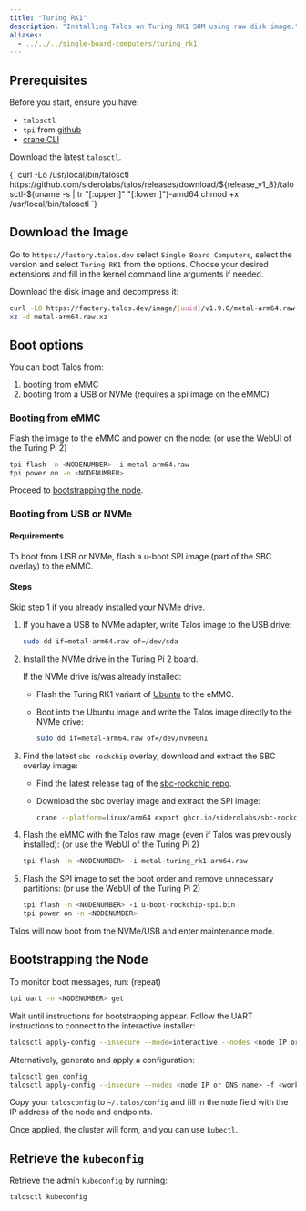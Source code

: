 ```yaml
---
title: "Turing RK1"
description: "Installing Talos on Turing RK1 SOM using raw disk image."
aliases: 
  - ../../../single-board-computers/turing_rk1
---
```



## Prerequisites

Before you start, ensure you have:

- `talosctl`
- `tpi` from [github](https://github.com/turing-machines/tpi/releases)
- [crane CLI](https://github.com/google/go-containerregistry/releases)

Download the latest `talosctl`.

<CodeBlock lang="sh">
  {`
curl -Lo /usr/local/bin/talosctl https://github.com/siderolabs/talos/releases/download/${release_v1_8}/talosctl-$(uname -s | tr "[:upper:]" "[:lower:]")-amd64
chmod +x /usr/local/bin/talosctl
  `}
</CodeBlock>

## Download the Image

Go to `https://factory.talos.dev` select `Single Board Computers`, select the version and select `Turing RK1` from the options.
Choose your desired extensions and fill in the kernel command line arguments if needed.

Download the disk image and decompress it:

```bash
curl -LO https://factory.talos.dev/image/[uuid]/v1.9.0/metal-arm64.raw.xz
xz -d metal-arm64.raw.xz
```

## Boot options

You can boot Talos from:

1. booting from eMMC
2. booting from a USB or NVMe (requires a spi image on the eMMC)

### Booting from eMMC

Flash the image to the eMMC and power on the node: (or use the WebUI of the Turing Pi 2)

```bash
tpi flash -n <NODENUMBER> -i metal-arm64.raw
tpi power on -n <NODENUMBER> 
```

Proceed to [bootstrapping the node](#bootstrapping-the-node).

### Booting from USB or NVMe

#### Requirements

To boot from USB or NVMe, flash a u-boot SPI image (part of the SBC overlay) to the eMMC.

#### Steps

Skip step 1 if you already installed your NVMe drive.

1. If you have a USB to NVMe adapter, write Talos image to the USB drive:

     ```bash
     sudo dd if=metal-arm64.raw of=/dev/sda
     ```
  
2. Install the NVMe drive in the Turing Pi 2 board.

    If the NVMe drive is/was already installed:

    - Flash the Turing RK1 variant of [Ubuntu](https://docs.turingpi.com/docs/turing-rk1-flashing-os) to the eMMC.
    - Boot into the Ubuntu image and write the Talos image directly to the NVMe drive:
  
      ```bash
      sudo dd if=metal-arm64.raw of=/dev/nvme0n1
      ```

3. Find the latest `sbc-rockchip` overlay, download and extract the SBC overlay image:

    - Find the latest release tag of the [sbc-rockchip repo](https://github.com/siderolabs/sbc-rockchip/releases).
    - Download the sbc overlay image and extract the SPI image:

      ```bash
      crane --platform=linux/arm64 export ghcr.io/siderolabs/sbc-rockchip:<releasetag> | tar x --strip-components=4 artifacts/arm64/u-boot/turingrk1/u-boot-rockchip-spi.bin
      ```

4. Flash the eMMC with the Talos raw image (even if Talos was previously installed): (or use the WebUI of the Turing Pi 2)

    ```bash
    tpi flash -n <NODENUMBER> -i metal-turing_rk1-arm64.raw
    ```

5. Flash the SPI image to set the boot order and remove unnecessary partitions: (or use the WebUI of the Turing Pi 2)

    ```bash
    tpi flash -n <NODENUMBER> -i u-boot-rockchip-spi.bin
    tpi power on -n <NODENUMBER>
    ```

Talos will now boot from the NVMe/USB and enter maintenance mode.

## Bootstrapping the Node

To monitor boot messages, run: (repeat)

```sh
tpi uart -n <NODENUMBER> get
```

Wait until instructions for bootstrapping appear.
Follow the UART instructions to connect to the interactive installer:

```bash
talosctl apply-config --insecure --mode=interactive --nodes <node IP or DNS name>
```

Alternatively, generate and apply a configuration:

```bash
talosctl gen config
talosctl apply-config --insecure --nodes <node IP or DNS name> -f <worker/controlplane>.yaml
```

Copy your `talosconfig` to `~/.talos/config` and fill in the `node` field with the IP address of the node and endpoints.

Once applied, the cluster will form, and you can use `kubectl`.

## Retrieve the `kubeconfig`

Retrieve the admin `kubeconfig` by running:

```bash
talosctl kubeconfig
```
